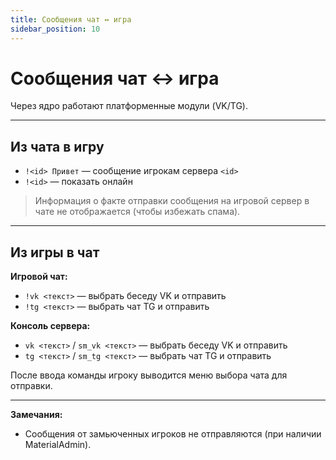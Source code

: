 ```yaml
---
title: Сообщения чат ↔ игра
sidebar_position: 10
---
```


# Сообщения чат ↔ игра

Через ядро работают платформенные модули (VK/TG).

---

## Из чата в игру
- `!<id> Привет` — сообщение игрокам сервера `<id>`  
- `!<id>` — показать онлайн  

> Информация о факте отправки сообщения на игровой сервер в чате не отображается (чтобы избежать спама).

---

## Из игры в чат

**Игровой чат:**  
- `!vk <текст>` — выбрать беседу VK и отправить  
- `!tg <текст>` — выбрать чат TG и отправить  

**Консоль сервера:**  
- `vk <текст>` / `sm_vk <текст>` — выбрать беседу VK и отправить  
- `tg <текст>` / `sm_tg <текст>` — выбрать чат TG и отправить  

После ввода команды игроку выводится меню выбора чата для отправки.

---

**Замечания:**  
- Сообщения от замьюченных игроков не отправляются (при наличии MaterialAdmin).
